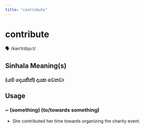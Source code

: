 ```yaml
---
title: "contribute"
---
```


# contribute

🗣️ /kənˈtrɪbjuːt/

## Sinhala Meaning(s)

### (යම් දෙයකින්) දායක වෙනවා

## Usage

### ~ (something) (to/towards something)

- She contributed her time towards organizing the charity event.

